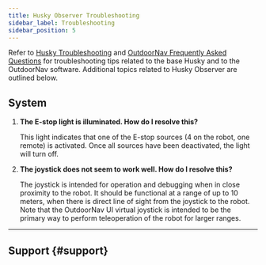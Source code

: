 ```yaml
---
title: Husky Observer Troubleshooting
sidebar_label: Troubleshooting
sidebar_position: 5
---
```



Refer to [Husky Troubleshooting](../../../robots/outdoor_robots/husky/troubleshooting_husky.mdx) and
[OutdoorNav Frequently Asked Questions](/docs_outdoornav_user_manual/faq) for
troubleshooting tips related to the base Husky and to the OutdoorNav software.
Additional topics related to Husky Observer are outlined below.

## System

1. **The E-stop light is illuminated. How do I resolve this?**

   This light indicates that one of the E-stop sources (4 on the robot, one
   remote) is activated. Once all sources have been deactivated, the light
   will turn off.

1. **The joystick does not seem to work well. How do I resolve this?**

   The joystick is intended for operation and debugging when in close proximity
   to the robot. It should be functional at a range of up to 10 meters, when there is direct
   line of sight from the joystick to the robot. Note that the OutdoorNav UI virtual joystick is
   intended to be the primary way to perform teleoperation of the robot for larger ranges.

---

## Support {#support}

<Support />
